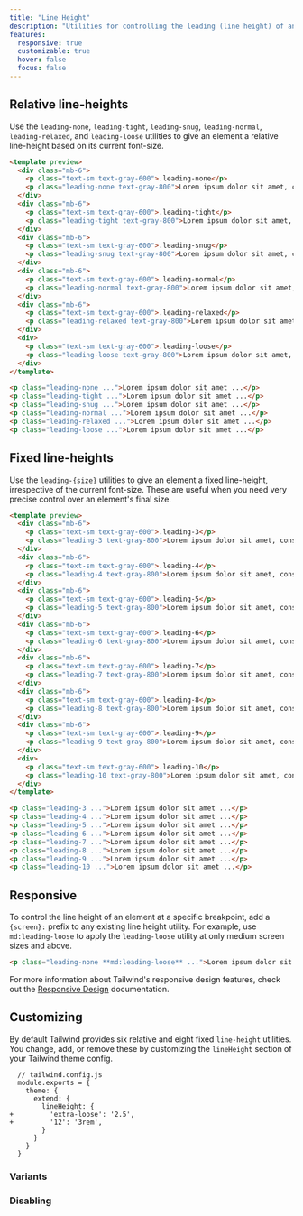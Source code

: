 ```yaml
---
title: "Line Height"
description: "Utilities for controlling the leading (line height) of an element."
features:
  responsive: true
  customizable: true
  hover: false
  focus: false
---
```




## Relative line-heights

Use the `leading-none`, `leading-tight`, `leading-snug`, `leading-normal`, `leading-relaxed`, and `leading-loose` utilities to give an element a relative line-height based on its current font-size.

```html
<template preview>
  <div class="mb-6">
    <p class="text-sm text-gray-600">.leading-none</p>
    <p class="leading-none text-gray-800">Lorem ipsum dolor sit amet, consectetur adipisicing elit. Assumenda, quia temporibus eveniet a libero incidunt suscipit laborum, rerum accusantium modi quidem, ipsam illum quis sed voluptatum quae eum fugit earum.</p>
  </div>
  <div class="mb-6">
    <p class="text-sm text-gray-600">.leading-tight</p>
    <p class="leading-tight text-gray-800">Lorem ipsum dolor sit amet, consectetur adipisicing elit. Assumenda, quia temporibus eveniet a libero incidunt suscipit laborum, rerum accusantium modi quidem, ipsam illum quis sed voluptatum quae eum fugit earum.</p>
  </div>
  <div class="mb-6">
    <p class="text-sm text-gray-600">.leading-snug</p>
    <p class="leading-snug text-gray-800">Lorem ipsum dolor sit amet, consectetur adipisicing elit. Assumenda, quia temporibus eveniet a libero incidunt suscipit laborum, rerum accusantium modi quidem, ipsam illum quis sed voluptatum quae eum fugit earum.</p>
  </div>
  <div class="mb-6">
    <p class="text-sm text-gray-600">.leading-normal</p>
    <p class="leading-normal text-gray-800">Lorem ipsum dolor sit amet, consectetur adipisicing elit. Assumenda, quia temporibus eveniet a libero incidunt suscipit laborum, rerum accusantium modi quidem, ipsam illum quis sed voluptatum quae eum fugit earum.</p>
  </div>
  <div class="mb-6">
    <p class="text-sm text-gray-600">.leading-relaxed</p>
    <p class="leading-relaxed text-gray-800">Lorem ipsum dolor sit amet, consectetur adipisicing elit. Assumenda, quia temporibus eveniet a libero incidunt suscipit laborum, rerum accusantium modi quidem, ipsam illum quis sed voluptatum quae eum fugit earum.</p>
  </div>
  <div>
    <p class="text-sm text-gray-600">.leading-loose</p>
    <p class="leading-loose text-gray-800">Lorem ipsum dolor sit amet, consectetur adipisicing elit. Assumenda, quia temporibus eveniet a libero incidunt suscipit laborum, rerum accusantium modi quidem, ipsam illum quis sed voluptatum quae eum fugit earum.</p>
  </div>
</template>

<p class="leading-none ...">Lorem ipsum dolor sit amet ...</p>
<p class="leading-tight ...">Lorem ipsum dolor sit amet ...</p>
<p class="leading-snug ...">Lorem ipsum dolor sit amet ...</p>
<p class="leading-normal ...">Lorem ipsum dolor sit amet ...</p>
<p class="leading-relaxed ...">Lorem ipsum dolor sit amet ...</p>
<p class="leading-loose ...">Lorem ipsum dolor sit amet ...</p>
```

## Fixed line-heights

Use the `leading-{size}` utilities to give an element a fixed line-height, irrespective of the current font-size. These are useful when you need very precise control over an element's final size.

```html
<template preview>
  <div class="mb-6">
    <p class="text-sm text-gray-600">.leading-3</p>
    <p class="leading-3 text-gray-800">Lorem ipsum dolor sit amet, consectetur adipisicing elit. Assumenda, quia temporibus eveniet a libero incidunt suscipit laborum, rerum accusantium modi quidem, ipsam illum quis sed voluptatum quae eum fugit earum.</p>
  </div>
  <div class="mb-6">
    <p class="text-sm text-gray-600">.leading-4</p>
    <p class="leading-4 text-gray-800">Lorem ipsum dolor sit amet, consectetur adipisicing elit. Assumenda, quia temporibus eveniet a libero incidunt suscipit laborum, rerum accusantium modi quidem, ipsam illum quis sed voluptatum quae eum fugit earum.</p>
  </div>
  <div class="mb-6">
    <p class="text-sm text-gray-600">.leading-5</p>
    <p class="leading-5 text-gray-800">Lorem ipsum dolor sit amet, consectetur adipisicing elit. Assumenda, quia temporibus eveniet a libero incidunt suscipit laborum, rerum accusantium modi quidem, ipsam illum quis sed voluptatum quae eum fugit earum.</p>
  </div>
  <div class="mb-6">
    <p class="text-sm text-gray-600">.leading-6</p>
    <p class="leading-6 text-gray-800">Lorem ipsum dolor sit amet, consectetur adipisicing elit. Assumenda, quia temporibus eveniet a libero incidunt suscipit laborum, rerum accusantium modi quidem, ipsam illum quis sed voluptatum quae eum fugit earum.</p>
  </div>
  <div class="mb-6">
    <p class="text-sm text-gray-600">.leading-7</p>
    <p class="leading-7 text-gray-800">Lorem ipsum dolor sit amet, consectetur adipisicing elit. Assumenda, quia temporibus eveniet a libero incidunt suscipit laborum, rerum accusantium modi quidem, ipsam illum quis sed voluptatum quae eum fugit earum.</p>
  </div>
  <div class="mb-6">
    <p class="text-sm text-gray-600">.leading-8</p>
    <p class="leading-8 text-gray-800">Lorem ipsum dolor sit amet, consectetur adipisicing elit. Assumenda, quia temporibus eveniet a libero incidunt suscipit laborum, rerum accusantium modi quidem, ipsam illum quis sed voluptatum quae eum fugit earum.</p>
  </div>
  <div class="mb-6">
    <p class="text-sm text-gray-600">.leading-9</p>
    <p class="leading-9 text-gray-800">Lorem ipsum dolor sit amet, consectetur adipisicing elit. Assumenda, quia temporibus eveniet a libero incidunt suscipit laborum, rerum accusantium modi quidem, ipsam illum quis sed voluptatum quae eum fugit earum.</p>
  </div>
  <div>
    <p class="text-sm text-gray-600">.leading-10</p>
    <p class="leading-10 text-gray-800">Lorem ipsum dolor sit amet, consectetur adipisicing elit. Assumenda, quia temporibus eveniet a libero incidunt suscipit laborum, rerum accusantium modi quidem, ipsam illum quis sed voluptatum quae eum fugit earum.</p>
  </div>
</template>

<p class="leading-3 ...">Lorem ipsum dolor sit amet ...</p>
<p class="leading-4 ...">Lorem ipsum dolor sit amet ...</p>
<p class="leading-5 ...">Lorem ipsum dolor sit amet ...</p>
<p class="leading-6 ...">Lorem ipsum dolor sit amet ...</p>
<p class="leading-7 ...">Lorem ipsum dolor sit amet ...</p>
<p class="leading-8 ...">Lorem ipsum dolor sit amet ...</p>
<p class="leading-9 ...">Lorem ipsum dolor sit amet ...</p>
<p class="leading-10 ...">Lorem ipsum dolor sit amet ...</p>
```

## Responsive

To control the line height of an element at a specific breakpoint, add a `{screen}:` prefix to any existing line height utility. For example, use `md:leading-loose` to apply the `leading-loose` utility at only medium screen sizes and above.

```html
<p class="leading-none **md:leading-loose** ...">Lorem ipsum dolor sit amet ...</p>
```

For more information about Tailwind's responsive design features, check out the [Responsive Design](/docs/responsive-design) documentation.

## Customizing

By default Tailwind provides six relative and eight fixed `line-height` utilities. You change, add, or remove these by customizing the `lineHeight` section of your Tailwind theme config.

```diff-js
  // tailwind.config.js
  module.exports = {
    theme: {
      extend: {
        lineHeight: {
+         'extra-loose': '2.5',
+         '12': '3rem',
        }
      }
    }
  }
```

### Variants

<Variants plugin="lineHeight" />

### Disabling

<Disabling plugin="lineHeight" />
